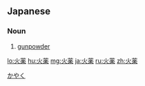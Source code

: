 ==Japanese==
{{ja-kanjitab|か|やく|yomi=o}}

===Noun===
{{ja-noun|かやく|kyu=火藥}}

# [[gunpowder]]

[[Category:ja:Explosives|かやく]]

[[lo:火薬]]
[[hu:火薬]]
[[mg:火薬]]
[[ja:火薬]]
[[ru:火薬]]
[[zh:火薬]]